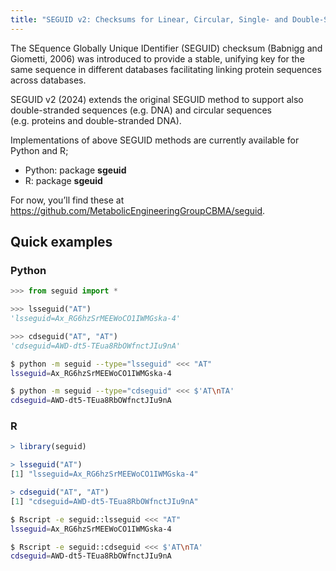 ```yaml
---
title: "SEGUID v2: Checksums for Linear, Circular, Single- and Double-Stranded Biological Sequences"
---
```


The SEquence Globally Unique IDentifier (SEGUID) checksum (Babnigg and
Giometti, 2006) was introduced to provide a stable, unifying key for
the same sequence in different databases facilitating linking protein
sequences across databases.

SEGUID v2 (2024) extends the original SEGUID method to support also
double-stranded sequences (e.g. DNA) and circular sequences
(e.g. proteins and double-stranded DNA).

Implementations of above SEGUID methods are currently available for
Python and R;

* Python: package **sgeuid**
* R: package **sgeuid**

For now, you'll find these at
<https://github.com/MetabolicEngineeringGroupCBMA/seguid>.


## Quick examples

### Python

```python
>>> from seguid import *

>>> lsseguid("AT")
'lsseguid=Ax_RG6hzSrMEEWoCO1IWMGska-4'

>>> cdseguid("AT", "AT")
'cdseguid=AWD-dt5-TEua8RbOWfnctJIu9nA'
```

```sh
$ python -m seguid --type="lsseguid" <<< "AT"
lsseguid=Ax_RG6hzSrMEEWoCO1IWMGska-4

$ python -m seguid --type="cdseguid" <<< $'AT\nTA'
cdseguid=AWD-dt5-TEua8RbOWfnctJIu9nA
```


### R

```r
> library(seguid)

> lsseguid("AT")
[1] "lsseguid=Ax_RG6hzSrMEEWoCO1IWMGska-4"

> cdseguid("AT", "AT")
[1] "cdseguid=AWD-dt5-TEua8RbOWfnctJIu9nA"
```

```sh
$ Rscript -e seguid::lsseguid <<< "AT"
lsseguid=Ax_RG6hzSrMEEWoCO1IWMGska-4

$ Rscript -e seguid::cdseguid <<< $'AT\nTA'
cdseguid=AWD-dt5-TEua8RbOWfnctJIu9nA
```
